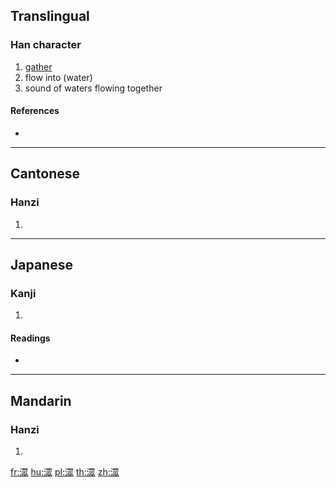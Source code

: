 {{also|潨}}
==Translingual==

===Han character===
{{Han char|rn=85|rad=水|as=11|sn=14|four=36182|canj=EWLO}}

# [[gather]]
# flow into (water)
# sound of waters flowing together

====References====
* {{Han ref|kx=0648.100|dkj=18187|hdz=31724.020|uh=6F40|ud=28480|bh=E2A6|bd=58022}}

----

==Cantonese==

===Hanzi===
{{yue-hanzi|jyut=|y=chung4}}

# {{defn|lang=yue|sort=水11}}

----

==Japanese==

===Kanji===
{{ja-kanji|grade=|rs=水11}}

# {{defn|lang=ja|sort=水11}}

====Readings====
* {{ja-readings|on=[[そう]] (sō)|kun=[[あつまる]] (atsumaru)}}

----

==Mandarin==

===Hanzi===
{{cmn-hanzi|pin=[[cóng]] ([[cong2]]), [[sòu]] ([[sou4]])|wg=ts'ung<sup>2</sup>, sou<sup>4</sup>}}

# {{defn|lang=cmn|sort=水11}}

[[fr:潀]]
[[hu:潀]]
[[pl:潀]]
[[th:潀]]
[[zh:潀]]